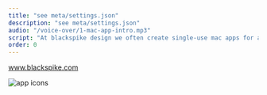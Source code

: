 ```yaml
---
title: "see meta/settings.json"
description: "see meta/settings.json"
audio: "/voice-over/1-mac-app-intro.mp3"
script: "At blackspike design we often create single-use mac apps for automating repetitive tasks, like this app, to generate web-ready videos."
order: 0
---
```



<a href='https://www.blackspike.com'>www.blackspike.com</a>


<VideoPlayer
  classes="w-[551px] left-[387px] top-[28px]"
  name="ffmpeg-app-demo.optim"
/>

<Image
  src={screen}
  alt="app icons"
  class="drop-shadow-xl absolute z-1 hover:z-10 w-[308px] left-[38px] top-[148px]"
/>